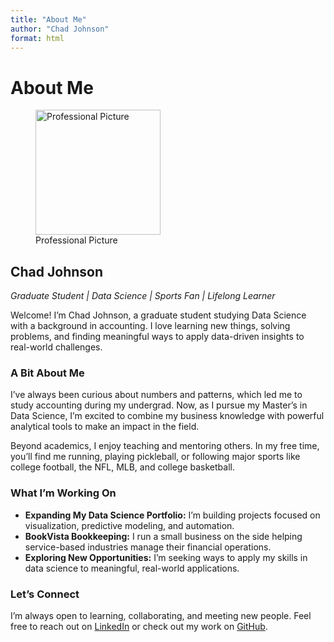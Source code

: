 ```yaml
---
title: "About Me"
author: "Chad Johnson"
format: html
---
```


# About Me

![Professional Picture]("G:\My Drive\Personal Stuff\Professional Picture with trees.jpg"){width=200px}

## Chad Johnson

*Graduate Student | Data Science | Sports Fan | Lifelong Learner*

Welcome! I'm Chad Johnson, a graduate student studying Data Science with a background in accounting. I love learning new things, solving problems, and finding meaningful ways to apply data-driven insights to real-world challenges.

### A Bit About Me

I’ve always been curious about numbers and patterns, which led me to study accounting during my undergrad. Now, as I pursue my Master's in Data Science, I’m excited to combine my business knowledge with powerful analytical tools to make an impact in the field.

Beyond academics, I enjoy teaching and mentoring others. In my free time, you’ll find me running, playing pickleball, or following major sports like college football, the NFL, MLB, and college basketball.

### What I’m Working On

- **Expanding My Data Science Portfolio:** I’m building projects focused on visualization, predictive modeling, and automation.
- **BookVista Bookkeeping:** I run a small business on the side helping service-based industries manage their financial operations.
- **Exploring New Opportunities:** I’m seeking ways to apply my skills in data science to meaningful, real-world applications.

### Let’s Connect

I’m always open to learning, collaborating, and meeting new people. Feel free to reach out on [LinkedIn](https://www.linkedin.com/in/chad-johnson-2960ba223/) or check out my work on [GitHub](https://github.com/Chadjohnson3).



